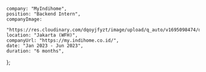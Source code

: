    company: "MyIndihome",
    position: "Backend Intern",
    companyImage:
        "https://res.cloudinary.com/dqoyjfyzt/image/upload/q_auto/v1695098474/ddb_telkom_visjie.jpg",
    location: "Jakarta (WFH)",
    companyUrl: "https://my.indihome.co.id/",
    date: "Jan 2023 - Jun 2023",
    duration: "6 months",
};
